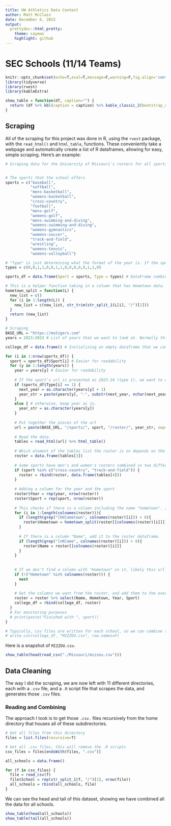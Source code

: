 ```yaml
---
title: UW Athletics Data Contest
author: Matt McClain
date: December 6, 2023
output:
  prettydoc::html_pretty:
    theme: cayman
    highlight: github
---
```


# SEC Schools (11/14 Teams)


```r
knitr::opts_chunk$set(echo=T,eval=T,message=F,warning=F,fig.align='center')
library(tidyverse)
library(rvest)
library(kableExtra)
```

```r
show_table = function(df, caption="") {
  return (df %>% kbl(caption = caption) %>% kable_classic_2(bootstrap_options = c("striped", "hover"), full_width = F, font_size=20, html_font="Cambria"))
}
```


## Scraping

All of the scraping for this project was done in R, using the `rvest` package, with the `read_html()` and `html_table`, functions. These conveniently take a webpage and automatically create a list of R dataframes, allowing for easy, simple scraping. Here's an example:

```r
# Scraping data for the University of Missouri's rosters for all sports in 2023


# The sports that the school offers
sports = c("baseball",
           "softball",
           "mens-basketball",
           "womens-basketball",
           "cross-country",
           "football",
           "mens-golf",
           "womens-golf",
           "mens-swimming-and-diving",
           "womens-swimming-and-diving",
           "womens-gymnastics",
           "womens-soccer",
           "track-and-field",
           "wrestling",
           "womens-tennis",
           "womens-volleyball")

# "Type" is just determining what the format of the year is. If the sport's urls are formatted as 2023, 2024, etc, its type is 0. If it is formatted like 2023-24, it is 1.
types = c(0,0,1,1,0,0,1,1,0,0,0,0,0,1,1,0)

sports_df = data.frame(Sport = sports, Type = types) # DataFrame combining sports with their types'

# This is a helper function taking in a column that has Hometown data. Some of the columns are presented as "Hometown/High School"; we only want Hometown, so we can split on the "/" character, and take the first element.
hometown_split = function(L) {
  new_list = c()
  for (i in 1:length(L)) {
    new_list = c(new_list, str_trim(str_split_1(L[i], "/")[1]))
  }
  return (new_list)
}

# Scraping
BASE_URL = "https://mutigers.com"
years = 2023:2023 # List of years that we want to look at. Normally this would be something like 2013:2023.

college_df = data.frame() # Initializing an empty dataframe that we can add to.

for (i in 1:nrow(sports_df)) {
  sport = sports_df$Sport[i] # Easier for readability
  for (y in 1:length(years)) {
    year = years[y] # Easier for readability
    
    # If the sport's url is presented as 2023-24 (type 1), we want to convert the year in our for loop to be of that format.
    if (sports_df$Type[i] == 1) {
      next_year = as.character(years[y] + 1)
      year_str = paste(years[y], "-", substr(next_year, nchar(next_year) -1, nchar(next_year)), sep="")
    }
    else { # otherwise, keep year as is.
      year_str = as.character(years[y])
    }
    
    # Put together the pieces of the url
    url = paste(BASE_URL, "/sports/", sport, "/roster/", year_str, sep="")
    
    # Read the data.
    tables = read_html(url) %>% html_table()
    
    # Which element of the tables list the roster is on depends on the school.
    roster = data.frame(tables[3])
    
    # Some sports have men's and women's rosters combined in two different tables. This adds that extra table in.
    if (sport %in% c("cross-country", "track-and-field")) {
      roster = rbind(roster, data.frame(tables[4]))
    }
    
    # Adding a column for the year and the sport
    roster$Year = rep(year, nrow(roster))
    roster$Sport = rep(sport, nrow(roster))
    
    # This checks if there is a column including the name "hometown". If there is one, it adds a Hometown column, using the hometown_split() function.
    for (i in 1:length(colnames(roster))){
      if (length(grep("[hH]ometown", colnames(roster)[i])) > 0){
        roster$Hometown = hometown_split(roster[[colnames(roster)[i]]])
      }
      
      # If there is a column "Name", add it to the roster dataframe.
      if (length(grep("[nN]ame", colnames(roster)[i])) > 0){
        roster$Name = roster[[colnames(roster)[i]]]
      }
    }
    
    
    # If we don't find a column with "Hometown" in it, likely this url doesn't contain any data. We move on to the next year/sport.
    if (!("Hometown" %in% colnames(roster))) {
      next
    }
    
    # Get the columns we want from the roster, and add them to the overall college dataframe.
    roster = roster %>% select(Name, Hometown, Year, Sport)
    college_df = rbind(college_df, roster)
  }
  # For monitoring purposes
  # print(paste("Finished with ", sport))
}

# Typically, csv files are written for each school, so we can combine them in the cleaning. I will not do that here, but instead show a snapshot of the dataframe.
# write.csv(college_df, "MIZZOU.csv", row.names=F)

```

Here is a snapshot of `MIZZOU.csv`.

```r
show_table(head(read_csv("./Missouri/mizzou.csv")))
```


## Data Cleaning

The way I did the scraping, we are now left with 11 different directories, each with a `.csv` file, and a `.R` script file that scrapes the data, and generates those `.csv` files.

### Reading and Combining

The approach I took is to get those `.csv.` files recursively from the home directory that houses all of these subdirectories.

```r
# Get all files from this directory
files = list.files(recursive=T)

# Get all .csv files, this will remove the .R scripts
csv_files = files[endsWith(files, ".csv")]

all_schools = data.frame()

for (f in csv_files) {
  file = read_csv(f)
  file$School = rep(str_split_1(f, "/")[1], nrow(file))
  all_schools = rbind(all_schools, file)
}
```

We can see the head and tail of this dataset, showing we have combined all the data for all schools.

```r
show_table(head(all_schools))
show_table(tail(all_schools))
```


